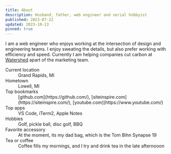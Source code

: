 ```yaml
---
title: About
description: Husband, father, web engineer and serial hobbyist
published: 2023-07-22
updated: 2023-10-13
pinned: true
---
```


I am a web engineer who enjoys working at the intersection of design and engineering teams. I enjoy sweating the details, but also prefer working with efficiency and speed. Currently I am helping companies cut carbon at [Watershed](/cv) apart of the marketing team.

<dl>
<dt>Current location</dt>
<dd>Grand Rapids, MI</dd>
<dt>Hometown</dt>
<dd>Lowell, MI</dd>
<dt>Top bookmarks</dt>
<dd>[github.com](https://github.com/), [siteinspire.com](https://siteinspire.com/), [youtube.com](https://www.youtube.com/)</dd>
<dt>Top apps</dt>
<dd>VS Code, iTerm2, Apple Notes</dd>
<dt>Hobbies</dt>
<dd>Golf, pickle ball, disc golf, BBQ</dd>
<dt>Favorite accessory</dt>
<dd>At the moment, its my dad bag, which is the Tom Bihn Synapse 19</dd>
<dt>Tea or coffee</dt>
<dd>Coffee fills my mornings, and I try and drink tea in the late afternooon</dd>
</dl>